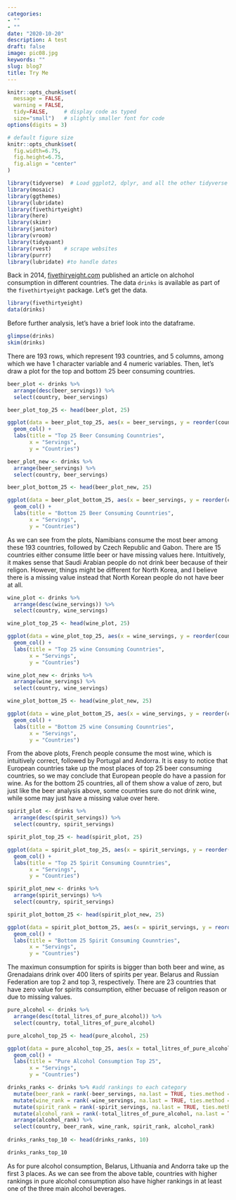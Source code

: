 ```yaml
---
categories:
- ""
- ""
date: "2020-10-20"
description: A test
draft: false
image: pic08.jpg
keywords: ""
slug: blog7
title: Try Me
---
```


```r
knitr::opts_chunk$set(
  message = FALSE, 
  warning = FALSE, 
  tidy=FALSE,     # display code as typed
  size="small")   # slightly smaller font for code
options(digits = 3)

# default figure size
knitr::opts_chunk$set(
  fig.width=6.75, 
  fig.height=6.75,
  fig.align = "center"
)
```

```r
library(tidyverse)  # Load ggplot2, dplyr, and all the other tidyverse packages
library(mosaic)
library(ggthemes)
library(lubridate)
library(fivethirtyeight)
library(here)
library(skimr)
library(janitor)
library(vroom)
library(tidyquant)
library(rvest)    # scrape websites
library(purrr)  
library(lubridate) #to handle dates
```

Back in 2014, [fivethiryeight.com](https://fivethirtyeight.com/features/dear-mona-followup-where-do-people-drink-the-most-beer-wine-and-spirits/) published an article on alchohol consumption in different countries. The data `drinks` is available as part of the `fivethirtyeight` package. Let's get the data.

```r
library(fivethirtyeight)
data(drinks)
```

Before further analysis, let's have a brief look into the dataframe.

```r
glimpse(drinks)
skim(drinks)
```

There are 193 rows, which represent 193 countries, and 5 columns, among which we have 1 character variable and 4 numeric variables. Then, let's draw a plot for the top and bottom 25 beer consuming countries. 

```r
beer_plot <- drinks %>%
  arrange(desc(beer_servings)) %>%
  select(country, beer_servings)

beer_plot_top_25 <- head(beer_plot, 25)

ggplot(data = beer_plot_top_25, aes(x = beer_servings, y = reorder(country, beer_servings))) + 
  geom_col() + 
  labs(title = "Top 25 Beer Consuming Counntries", 
       x = "Servings",
       y = "Countries")
```

```r
beer_plot_new <- drinks %>%
  arrange(beer_servings) %>%
  select(country, beer_servings)

beer_plot_bottom_25 <- head(beer_plot_new, 25)

ggplot(data = beer_plot_bottom_25, aes(x = beer_servings, y = reorder(country, beer_servings))) + 
  geom_col() + 
  labs(title = "Bottom 25 Beer Consuming Counntries", 
       x = "Servings",
       y = "Countries")
```

As we can see from the plots, Namibians consume the most beer among these 193 countries, followed by Czech Republic and Gabon. There are 15 countries either consume little beer or have missing values here. Intuitively, it makes sense that Saudi Arabian people do not drink beer because of their religon. However, things might be different for North Korea, and I believe there is a missing value instead that North Korean people do not have beer at all.

```r
wine_plot <- drinks %>%
  arrange(desc(wine_servings)) %>%
  select(country, wine_servings)

wine_plot_top_25 <- head(wine_plot, 25)

ggplot(data = wine_plot_top_25, aes(x = wine_servings, y = reorder(country, wine_servings))) + 
  geom_col() + 
  labs(title = "Top 25 wine Consuming Counntries", 
       x = "Servings",
       y = "Countries")
```

```r
wine_plot_new <- drinks %>%
  arrange(wine_servings) %>%
  select(country, wine_servings)

wine_plot_bottom_25 <- head(wine_plot_new, 25)

ggplot(data = wine_plot_bottom_25, aes(x = wine_servings, y = reorder(country, wine_servings))) + 
  geom_col() + 
  labs(title = "Bottom 25 wine Consuming Counntries", 
       x = "Servings",
       y = "Countries")
```

From the above plots, French people consume the most wine, which is intuitively correct, followed by Portugal and Andorra. It is easy to notice that European countries take up the most places of top 25 beer consuming countries, so we may conclude that European people do have a passion for wine. As for the bottom 25 countries, all of them show a value of zero, but just like the beer analysis above, some countries sure do not drink wine, while some may just have a missing value over here.

```r
spirit_plot <- drinks %>%
  arrange(desc(spirit_servings)) %>%
  select(country, spirit_servings)

spirit_plot_top_25 <- head(spirit_plot, 25)

ggplot(data = spirit_plot_top_25, aes(x = spirit_servings, y = reorder(country, spirit_servings))) + 
  geom_col() + 
  labs(title = "Top 25 Spirit Consuming Counntries", 
       x = "Servings",
       y = "Countries")
```

```r
spirit_plot_new <- drinks %>%
  arrange(spirit_servings) %>%
  select(country, spirit_servings)

spirit_plot_bottom_25 <- head(spirit_plot_new, 25)

ggplot(data = spirit_plot_bottom_25, aes(x = spirit_servings, y = reorder(country, spirit_servings))) + 
  geom_col() + 
  labs(title = "Bottom 25 Spirit Consuming Counntries", 
       x = "Servings",
       y = "Countries")
```

The maximun consumption for spirits is bigger than both beer and wine, as Grenadaians drink over 400 liters of spirits per year. Belarus and Russian Federation are top 2 and top 3, respectively. There are 23 countries that have zero value for spirits consumption, either becuase of religon reason or due to missing values.

```r
pure_alcohol <- drinks %>%
  arrange(desc(total_litres_of_pure_alcohol)) %>%
  select(country, total_litres_of_pure_alcohol)

pure_alcohol_top_25 <- head(pure_alcohol, 25)

ggplot(data = pure_alcohol_top_25, aes(x = total_litres_of_pure_alcohol, y = reorder(country, total_litres_of_pure_alcohol))) + 
  geom_col() + 
  labs(title = "Pure Alcohol Consumption Top 25", 
       x = "Servings",
       y = "Countries")
```

```r
drinks_ranks <- drinks %>% #add rankings to each category 
  mutate(beer_rank = rank(-beer_servings, na.last = TRUE, ties.method = "random")) %>%
  mutate(wine_rank = rank(-wine_servings, na.last = TRUE, ties.method = "random")) %>%
  mutate(spirit_rank = rank(-spirit_servings, na.last = TRUE, ties.method = "random")) %>%
  mutate(alcohol_rank = rank(-total_litres_of_pure_alcohol, na.last = TRUE, ties.method = "random")) %>%
  arrange(alcohol_rank) %>%
  select(country, beer_rank, wine_rank, spirit_rank, alcohol_rank)
 
drinks_ranks_top_10 <- head(drinks_ranks, 10)

drinks_ranks_top_10
```

As for pure alcohol consumption, Belarus, Lithuania and Andorra take up the first 3 places. As we can see from the above table, countries with higher rankings in pure alcohol consumption also have higher rankings in at least one of the three main alcohol beverages. 

